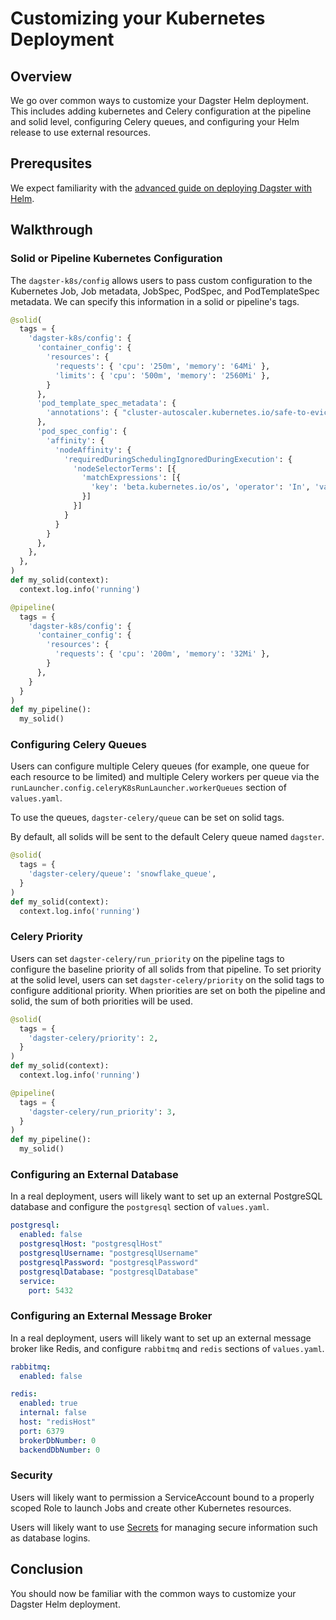 # Customizing your Kubernetes Deployment

## Overview

We go over common ways to customize your Dagster Helm deployment. This includes
adding kubernetes and Celery configuration at the pipeline and solid level, configuring Celery
queues, and configuring your Helm release to use external resources.

## Prerequsites

We expect familiarity with the [advanced guide on deploying Dagster with Helm](/deployment/guides/kubernetes/deploying-with-helm-advanced).

## Walkthrough

### Solid or Pipeline Kubernetes Configuration

The `dagster-k8s/config` allows users to pass custom configuration to the Kubernetes Job, Job metadata, JobSpec,
PodSpec, and PodTemplateSpec metadata. We can specify this information in a solid or pipeline's tags.

```python
@solid(
  tags = {
    'dagster-k8s/config': {
      'container_config': {
        'resources': {
          'requests': { 'cpu': '250m', 'memory': '64Mi' },
          'limits': { 'cpu': '500m', 'memory': '2560Mi' },
        }
      },
      'pod_template_spec_metadata': {
        'annotations': { "cluster-autoscaler.kubernetes.io/safe-to-evict": "true"}
      },
      'pod_spec_config': {
        'affinity': {
          'nodeAffinity': {
            'requiredDuringSchedulingIgnoredDuringExecution': {
              'nodeSelectorTerms': [{
                'matchExpressions': [{
                  'key': 'beta.kubernetes.io/os', 'operator': 'In', 'values': ['windows', 'linux'],
                }]
              }]
            }
          }
        }
      },
    },
  },
)
def my_solid(context):
  context.log.info('running')

@pipeline(
  tags = {
    'dagster-k8s/config': {
      'container_config': {
        'resources': {
          'requests': { 'cpu': '200m', 'memory': '32Mi' },
        }
      },
    }
  }
)
def my_pipeline():
  my_solid()
```

### Configuring Celery Queues

Users can configure multiple Celery queues (for example, one queue for each resource to be limited)
and multiple Celery workers per queue via the `runLauncher.config.celeryK8sRunLauncher.workerQueues`
section of `values.yaml`.

To use the queues, `dagster-celery/queue` can be set on solid tags.

By default, all solids will be sent to the default Celery queue named `dagster`.

```python
@solid(
  tags = {
    'dagster-celery/queue': 'snowflake_queue',
  }
)
def my_solid(context):
  context.log.info('running')
```

### Celery Priority

Users can set `dagster-celery/run_priority` on the pipeline tags to configure the baseline priority of all solids
from that pipeline. To set priority at the solid level, users can set `dagster-celery/priority` on the solid tags to configure additional priority.
When priorities are set on both the pipeline and solid, the sum of both priorities will be used.

```python
@solid(
  tags = {
    'dagster-celery/priority': 2,
  }
)
def my_solid(context):
  context.log.info('running')

@pipeline(
  tags = {
    'dagster-celery/run_priority': 3,
  }
)
def my_pipeline():
  my_solid()
```

### Configuring an External Database

In a real deployment, users will likely want to set up an external PostgreSQL database and
configure the `postgresql` section of `values.yaml`.

```yaml
postgresql:
  enabled: false
  postgresqlHost: "postgresqlHost"
  postgresqlUsername: "postgresqlUsername"
  postgresqlPassword: "postgresqlPassword"
  postgresqlDatabase: "postgresqlDatabase"
  service:
    port: 5432
```

### Configuring an External Message Broker

In a real deployment, users will likely want to set up an external message broker like Redis, and
configure `rabbitmq` and `redis` sections of `values.yaml`.

```yaml
rabbitmq:
  enabled: false

redis:
  enabled: true
  internal: false
  host: "redisHost"
  port: 6379
  brokerDbNumber: 0
  backendDbNumber: 0
```

### Security

Users will likely want to permission a ServiceAccount bound to a properly scoped Role to launch Jobs and create other Kubernetes
resources.

Users will likely want to use [Secrets](https://kubernetes.io/docs/concepts/configuration/secret/) for managing
secure information such as database logins.

## Conclusion

You should now be familiar with the common ways to customize your Dagster Helm deployment.
